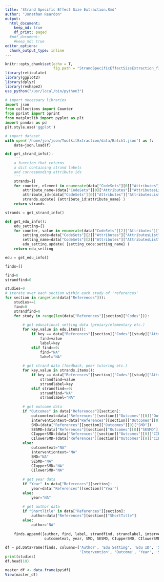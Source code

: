 ```yaml
---
title: 'Strand Specific Effect Size Extraction.Rmd'
author: "Jonathan Reardon"
output:
  html_document:
    keep_md: true
    df_print: paged
  #pdf_document:
    #keep_md: true
editor_options:
  chunk_output_type: inline
---
```


```r
knitr::opts_chunk$set(echo = T,
                      fig.path = "StrandSpecificEffectSizeExtraction_figs/")
library(reticulate)
library(ggplot2)
library(dplyr)
library(reshape2)
use_python("/usr/local/bin/python3")
```

```python
# import necessary libraries
import json
from collections import Counter
from pprint import pprint
from matplotlib import pyplot as plt
import pandas as pd
plt.style.use('ggplot')

# import dataset
with open('/home/jon/json/ToolkitExtraction/data/Batch1.json') as f:
    data=json.load(f)

def get_strand_info():
    ''' 
    a function that returns
    a dict containing strand labels
    and corresponding attribute ids
    '''
    strands={}
    for counter, element in enumerate(data["CodeSets"][0]["Attributes"]["AttributesList"]):
        attribute_name=(data["CodeSets"][0]["Attributes"]["AttributesList"][counter]["AttributeName"])
        attribute_id=(data["CodeSets"][0]["Attributes"]["AttributesList"][counter]["AttributeId"])
        strands.update( {attribute_id:attribute_name} )
    return strands

strands = get_strand_info()

def get_edu_info():
    edu_setting={}
    for counter, value in enumerate(data["CodeSets"][2]["Attributes"]["AttributesList"][2]["Attributes"]["AttributesList"][2]["Attributes"]["AttributesList"]):
        setting_code=data["CodeSets"][2]["Attributes"]["AttributesList"][2]["Attributes"]["AttributesList"][2]["Attributes"]["AttributesList"][counter]["AttributeId"]
        setting_name=data["CodeSets"][2]["Attributes"]["AttributesList"][2]["Attributes"]["AttributesList"][2]["Attributes"]["AttributesList"][counter]["AttributeName"]
        edu_setting.update( {setting_code:setting_name} )
    return edu_setting

edu = get_edu_info()

finds=[]

find=0
strandfind=0

studies=0
# iterate over each section within each study of 'references'
for section in range(len(data["References"])):
    studies+=1
    find=0
    strandfind=0
    for study in range(len(data["References"][section]["Codes"])):
        
        # get educational setting data (prmiary/elementary etc.)
        for key,value in edu.items():
            if key == data["References"][section]["Codes"][study]["AttributeId"]:
                find=value
                label=key
            elif find==0:
                find="NA"
                label="NA"
                
        # get strand data (feedback, peer tutoring etc.)
        for key,value in strands.items():
            if key == data["References"][section]["Codes"][study]["AttributeId"]:
                strandfind=value
                strandlabel=key
            elif strandfind==0:
                strandfind="NA"
                strandlabel="NA"
                
        # get outcome data
        if "Outcomes" in data["References"][section]:
            outcometext=data["References"][section]["Outcomes"][0]["OutcomeText"]
            interventiontext=data["References"][section]["Outcomes"][0]["InterventionText"]
            SMD=(data["References"][section]["Outcomes"][0]["SMD"])
            SESMD=(data["References"][section]["Outcomes"][0]["SESMD"])
            CIupperSMD=(data["References"][section]["Outcomes"][0]["CIUpperSMD"])
            CIlowerSMD=(data["References"][section]["Outcomes"][0]["CILowerSMD"])
        else:
            outcometext="NA"
            interventiontext="NA"
            SMD="NA"
            SESMD="NA"
            CIupperSMD="NA"
            CIlowerSMD="NA"
            
        # get year data
        if "Year" in data["References"][section]:
            year=data["References"][section]["Year"]
        else:
            year="NA"
            
        # get author data
        if "ShortTitle" in data["References"][section]:
            author=data["References"][section]["ShortTitle"]
        else:
            author="NA"
            
    finds.append([author, find, label, strandfind, strandlabel, interventiontext, 
                  outcometext, year, SMD, SESMD, CIupperSMD, CIlowerSMD])
    
df = pd.DataFrame(finds, columns=['Author', 'Edu Setting', 'Edu ID', 'Strand', 'Strand ID', 
                                  'Intervention', 'Outcome', 'Year', 'SMD', 'SESMD', 'CI upper', 'CI lower'])
print(studies)
df.head(10)
```

```r
master_df <- data.frame(py$df)
View(master_df)
```